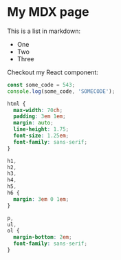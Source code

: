 # My MDX page

This is a list in markdown:

- One
- Two
- Three

Checkout my React component:

```js
const some_code = 543;
console.log(some_code, 'SOMECODE');
```

```css
html {
  max-width: 70ch;
  padding: 3em 1em;
  margin: auto;
  line-height: 1.75;
  font-size: 1.25em;
  font-family: sans-serif;
}

h1,
h2,
h3,
h4,
h5,
h6 {
  margin: 3em 0 1em;
}

p,
ul,
ol {
  margin-bottom: 2em;
  font-family: sans-serif;
}
```
